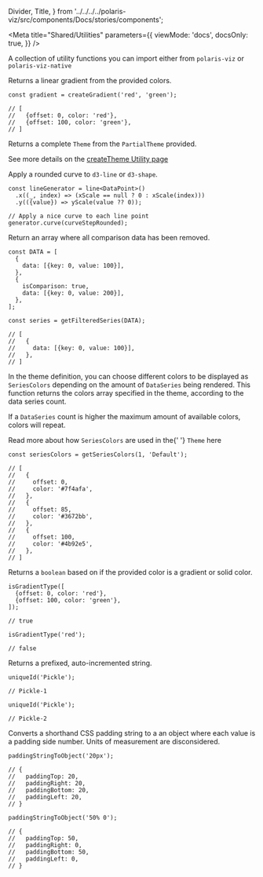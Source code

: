 
  Divider,
  Title,
} from '../../../../polaris-viz/src/components/Docs/stories/components';

<Meta
  title="Shared/Utilities"
  parameters={{
    viewMode: 'docs',
    docsOnly: true,
  }}
/>

<Title>🛠 Utilities</Title>

A collection of utility functions you can import either from `polaris-viz` or `polaris-viz-native`

<Divider noLine />

<Title type="h3">
  <code>createGradient()</code>
</Title>

<p>Returns a linear gradient from the provided colors.</p>

```tsx
const gradient = createGradient('red', 'green');

// [
//   {offset: 0, color: 'red'},
//   {offset: 100, color: 'green'},
// ]
```

<Divider />

<Title type="h3">
  <code>createTheme()</code>
</Title>

Returns a complete `Theme` from the `PartialTheme` provided.

See more details on the [createTheme Utility page](http://polaris-viz.shopify.io/?path=/docs/shared-themes-createtheme-utility--page)

<Divider />

<Title type="h3">
  <code>curveStepRounded()</code>
</Title>

<p>
  Apply a rounded curve to <code>d3-line</code> or <code>d3-shape</code>.
</p>

```tsx
const lineGenerator = line<DataPoint>()
  .x((_, index) => (xScale == null ? 0 : xScale(index)))
  .y(({value}) => yScale(value ?? 0));

// Apply a nice curve to each line point
generator.curve(curveStepRounded);
```

<Divider />

<Title type="h3">
  <code>getFilteredSeries()</code>
</Title>

<p>Return an array where all comparison data has been removed.</p>

```tsx
const DATA = [
  {
    data: [{key: 0, value: 100}],
  },
  {
    isComparison: true,
    data: [{key: 0, value: 200}],
  },
];

const series = getFilteredSeries(DATA);

// [
//   {
//     data: [{key: 0, value: 100}],
//   },
// ]
```

<Divider />

<Title type="h3">
  <code>getSeriesColors()</code>
</Title>

<p>
  In the theme definition, you can choose different colors to be displayed as
  <code>SeriesColors</code> depending on the amount of <code>DataSeries</code> being
  rendered. This function returns the colors array specified in the theme, according
  to the data series count.
</p>
<p>
  If a <code>DataSeries</code> count is higher the maximum amount of available
  colors, colors will repeat.
</p>
<p>
  Read more about how <code>SeriesColors</code> are used in the{' '}
  <code>Theme</code>
  <a hhref="https://polaris-viz.shopify.io/iframe.html?id=docs-themes-theme-definition--page&viewMode=docs&globals=outline:true&args=#titleAnchor-5">
    here
  </a>
</p>

```tsx
const seriesColors = getSeriesColors(1, 'Default');

// [
//   {
//     offset: 0,
//     color: '#7f4afa',
//   },
//   {
//     offset: 85,
//     color: '#3672bb',
//   },
//   {
//     offset: 100,
//     color: '#4b92e5',
//   },
// ]
```

<Divider />

<Title type="h3">
  <code>isGradientType()</code>
</Title>

<p>
  Returns a <code>boolean</code> based on if the provided color is a gradient or
  solid color.
</p>

```tsx
isGradientType([
  {offset: 0, color: 'red'},
  {offset: 100, color: 'green'},
]);

// true

isGradientType('red');

// false
```

<Divider />

<Title type="h3">
  <code>uniqueId()</code>
</Title>

<p>Returns a prefixed, auto-incremented string.</p>

```tsx
uniqueId('Pickle');

// Pickle-1

uniqueId('Pickle');

// Pickle-2
```

<Title type="h3">
  <code>paddingStringToObject</code>
</Title>

<p>
  Converts a shorthand CSS padding string to a an object where each value is a
  padding side number. Units of measurement are disconsidered.
</p>

```tsx
paddingStringToObject('20px');

// {
//   paddingTop: 20,
//   paddingRight: 20,
//   paddingBottom: 20,
//   paddingLeft: 20,
// }

paddingStringToObject('50% 0');

// {
//   paddingTop: 50,
//   paddingRight: 0,
//   paddingBottom: 50,
//   paddingLeft: 0,
// }
```
